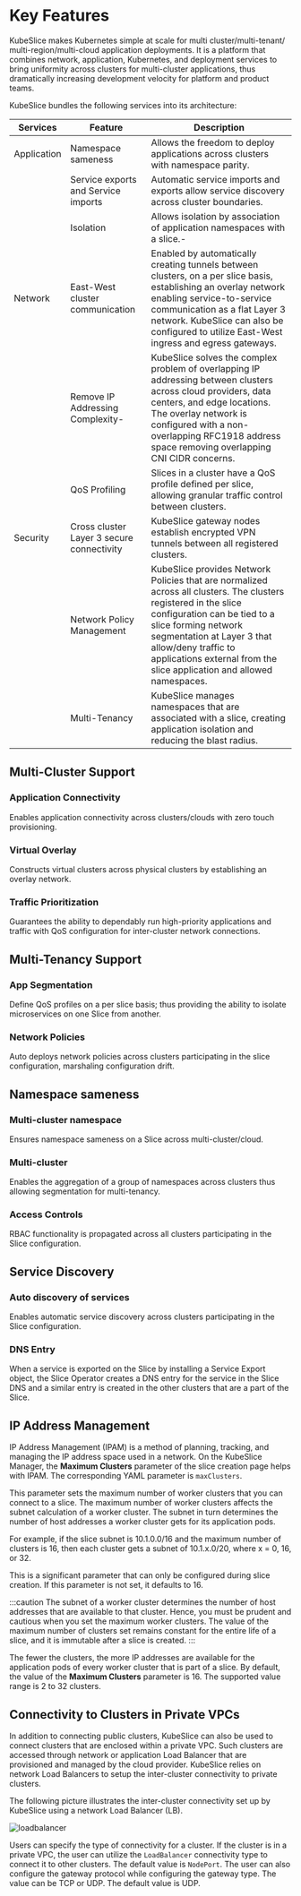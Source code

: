 # Key Features

KubeSlice makes Kubernetes simple at scale for multi cluster/multi-tenant/
multi-region/multi-cloud application deployments. It is a platform that combines
network, application, Kubernetes, and deployment services to bring uniformity
across clusters for multi-cluster applications, thus dramatically increasing
development velocity for platform and product teams. 

KubeSlice bundles the following services into its architecture:

[Comment]: <!-- Need to verify this feature list to make sure it's consistent with the product pdf is that is desired -->

| Services | Feature | Description |
|----|----|----|
| Application | Namespace sameness | Allows the freedom to deploy applications across clusters with namespace parity.|
| | Service exports and Service imports | Automatic service imports and exports allow service discovery across cluster boundaries. |
| | Isolation | Allows isolation by association of application namespaces with a slice.- | 
| Network | East-West cluster communication | Enabled by automatically creating tunnels between clusters, on a per slice basis, establishing an overlay network enabling service-to-service communication as a flat Layer 3 network. KubeSlice can also be configured to utilize East-West ingress and egress gateways.|
| | Remove IP Addressing Complexity- | KubeSlice solves the complex problem of overlapping IP addressing between clusters across cloud providers, data centers, and edge locations. The overlay network is configured with a non-overlapping RFC1918 address space removing overlapping CNI CIDR concerns.| 
| | QoS Profiling | Slices in a cluster have a QoS profile defined per slice, allowing granular traffic control between clusters. |
| Security | Cross cluster Layer 3 secure connectivity | KubeSlice gateway nodes establish encrypted VPN tunnels between all registered clusters. |
| | Network Policy Management | KubeSlice provides Network Policies that are normalized across all clusters. The clusters registered in the slice configuration can be tied to a slice forming network segmentation at Layer 3 that allow/deny traffic to applications external from the slice application and allowed namespaces. |
| | Multi-Tenancy | KubeSlice manages namespaces that are associated with a slice, creating application isolation and reducing the blast radius. | |

## Multi-Cluster Support

### Application Connectivity
Enables application connectivity across clusters/clouds
with zero touch provisioning.

### Virtual Overlay
Constructs virtual clusters across physical clusters by establishing
an overlay network.

### Traffic Prioritization
Guarantees the ability to dependably run high-priority applications
and traffic with QoS configuration for inter-cluster network connections.


## Multi-Tenancy Support

### App Segmentation
Define QoS profiles on a per slice basis; thus providing the ability
to isolate microservices on one Slice from another.

### Network Policies
Auto deploys network policies across clusters participating in the slice
configuration, marshaling configuration drift.

## Namespace sameness

### Multi-cluster namespace
Ensures namespace sameness on a Slice across
multi-cluster/cloud.

### Multi-cluster
Enables the aggregation of a group of namespaces across clusters
thus allowing segmentation for multi-tenancy.

### Access Controls
RBAC functionality is propagated across all clusters participating in
the Slice configuration.

## Service Discovery

### Auto discovery of services
Enables automatic service discovery across clusters
participating in the Slice configuration.

### DNS Entry
When a service is exported on the Slice by installing a Service Export object,
the Slice Operator creates a DNS entry for the service in the Slice DNS and a similar entry
is created in the other clusters that are a part of the Slice.

## IP Address Management

IP Address Management (IPAM) is a method of planning, tracking, and managing the IP address space
used in a network. On the KubeSlice Manager, the **Maximum Clusters** parameter of the slice creation
page helps with IPAM. The corresponding YAML parameter is `maxClusters`.

This parameter sets the maximum number of worker clusters that you can connect to a slice. The
maximum number of worker clusters affects the subnet calculation of a worker cluster. The subnet
in turn determines the number of host addresses a worker cluster gets for its application pods.

For example, if the slice subnet is 10.1.0.0/16 and the maximum number of clusters is 16, then each
cluster gets a subnet of 10.1.x.0/20, where x = 0, 16, or 32.

This is a significant parameter that can only be configured during slice creation. If this parameter is
not set, it defaults to 16.

:::caution
The subnet of a worker cluster determines the number of host addresses that are available to that
cluster. Hence, you must be prudent and cautious when you set the maximum worker clusters. The value
of the maximum number of clusters set remains constant for the entire life of a slice, and it is
immutable after a slice is created.
:::

The fewer the clusters, the more IP addresses are available for the application pods
of every worker cluster that is part of a slice. By default, the value of the **Maximum Clusters**
parameter is 16. The supported value range is 2 to 32 clusters.


## Connectivity to Clusters in Private VPCs

In addition to connecting public clusters, KubeSlice can also be used to connect clusters that are enclosed within a private VPC. 
Such clusters are accessed through network or application Load Balancer that are provisioned and managed by the cloud provider. 
KubeSlice relies on network Load Balancers to setup the inter-cluster connectivity to private clusters.

The following picture illustrates the inter-cluster connectivity set up by KubeSlice using a network Load Balancer (LB).

![loadbalancer](/images/version1.3.0/key-features/support-for-private-clusters.png)

Users can specify the type of connectivity for a cluster. If the cluster is in a private VPC, the user can utilize the `LoadBalancer` 
connectivity type to connect it to other clusters. The default value is `NodePort`. The user can also configure the gateway protocol 
while configuring the gateway type. The value can be TCP or UDP. The default value is UDP.